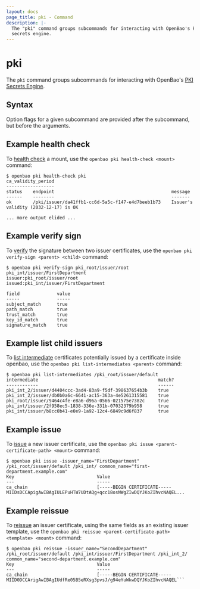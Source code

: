 ```yaml
---
layout: docs
page_title: pki - Command
description: |-
  The "pki" command groups subcommands for interacting with OpenBao's PKI
  secrets engine.
---
```


# pki

The `pki` command groups subcommands for interacting with OpenBao's
[PKI Secrets Engine](/vault/docs/secrets/pki).

## Syntax

Option flags for a given subcommand are provided after the subcommand, but before the arguments.

## Example health check

To [health check](/vault/docs/commands/pki/health-check) a mount, use the
`openbao pki health-check <mount>` command:

```
$ openbao pki health-check pki
ca_validity_period
------------------
status    endpoint                                            message
------    --------                                            -------
ok        /pki/issuer/da41ffb1-cc6d-5a5c-f147-e4d7beeb1b73    Issuer's validity (2032-12-17) is OK

... more output elided ...
```

## Example verify sign

To [verify](/vault/docs/commands/pki/verify-sign) the signature between two
issuer certificates, use the `openbao pki verify-sign <parent> <child>` command:

```shell-session
$ openbao pki verify-sign pki_root/issuer/root pki_int/issuer/FirstDepartment
issuer:pki_root/issuer/root
issued:pki_int/issuer/FirstDepartment

field              value
-----              -----
subject_match      true
path_match         true
trust_match        true
key_id_match       true
signature_match    true
```

## Example list child issuers

To [list intermediate](/vault/docs/commands/pki/list-intermediates) certificates
potentially issued by a certificate inside openbao, use the
`openbao pki list-intermediates <parent>` command:

```shell-session
$ openbao pki list-intermediates /pki_root/issuer/default
intermediate                                             match?
------------                                             ------
pki_int_2/issuer/d4404ccc-3ad4-83a9-f5df-398637654b3b    true
pki_int_2/issuer/db0b0a6c-6641-ac15-363a-4e5261315581    true
pki_root/issuer/9464c4fe-e8a6-d96a-0566-021575e7382c     true
pki_int/issuer/2f958ec5-1838-336e-331b-07032379b958      true
pki_int/issuer/b8cc0b41-e0e9-1a92-12c4-6849c9d6f837      true
```

## Example issue

To [issue](/vault/docs/commands/pki/issue) a new issuer certificate, use the
`openbao pki issue <parent-certificate-path> <mount>` command:

```shell-session
$ openbao pki issue -issuer_name="FirstDepartment" /pki_root/issuer/default /pki_int/ common_name="first-department.example.com"
Key                               Value
---                               -----
ca_chain                          [-----BEGIN CERTIFICATE-----
MIIDsDCCApigAwIBAgIULEPuHTW7UDtAQg+qcc18osNWgZIwDQYJKoZIhvcNAQEL...
```

## Example reissue

To [reissue](/vault/docs/commands/pki/reissue) an issuer certificate, using the
same fields as an existing issuer template, use the
`openbao pki reissue <parent-certificate-path> <template> <mount>` command:

```shell-session
$ openbao pki reissue -issuer_name="SecondDepartment" /pki_root/issuer/default /pki_int/issuer/FirstDepartment /pki_int_2/ common_name="second-department.example.com"
Key                               Value
---                               -----
ca_chain                          [-----BEGIN CERTIFICATE-----
MIID0DCCArigAwIBAgIUdfRe05B5eRXsg3pvsJ/g94eYuWkwDQYJKoZIhvcNAQEL```
